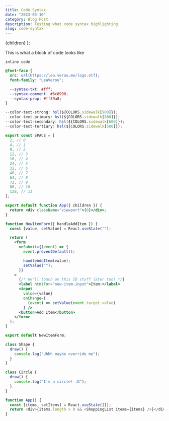```yaml
---
title: Code Syntax
date: "2023-03-10"
category: Blog Post
description: Testing what code syntax highlighting
slug: code-syntax
---
```


  <BlogPostLayout meta={meta}>{children}</BlogPostLayout>
);

This is what a block of code looks like

`inline code`

```css
@font-face {
  src: url(https://lea.verou.me/logo.otf);
  font-family: "LeaVerou";

  --syntax-txt: #fff;
  --syntax-comment: #6c8998;
  --syntax-prop: #ff39a8;
}
```

```js
--color-text-strong: hsl(${COLORS.sidewalk[900]});
--color-text-primary: hsl(${COLORS.sidewalk[800]});
--color-text-secondary: hsl(${COLORS.sidewalk[600]});
--color-text-tertiary: hsl(${COLORS.sidewalk[500]});
```

```js
export const SPACE = [
  2, // 0
  4, // 1
  8, // 2
  12, // 3
  16, // 4
  24, // 5
  32, // 6
  40, // 7
  64, // 8
  72, // 9
  80, // 10
  128, // 11
];
```

```jsx
export default function App({ children }) {
  return <div className="viewport">{0}</div>;
}
```

```jsx
function NewItemForm({ handleAddItem }) {
  const [value, setValue] = React.useState("");

  return (
    <form
      onSubmit={(event) => {
        event.preventDefault();

        handleAddItem(value);
        setValue("");
      }}
    >
      {/* We'll touch on this ID stuff later too! */}
      <label htmlFor="new-item-input">Item:</label>
      <input 
        value={value} 
        onChange={
          (event) => setValue(event.target.value)
        } />
      <button>Add Item</button>
    </form>
  );
}

export default NewItemForm;
```

```js
class Shape {
  draw() {
    console.log("Uhhh maybe override me");
  }
}

class Circle {
  draw() {
    console.log("I'm a circle! :D");
  }
}
```

```js
function App() {
  const [items, setItems] = React.useState([]);
  return <div>{items.length > 0 && <ShoppingList items={items} />}</div>;
}
```
